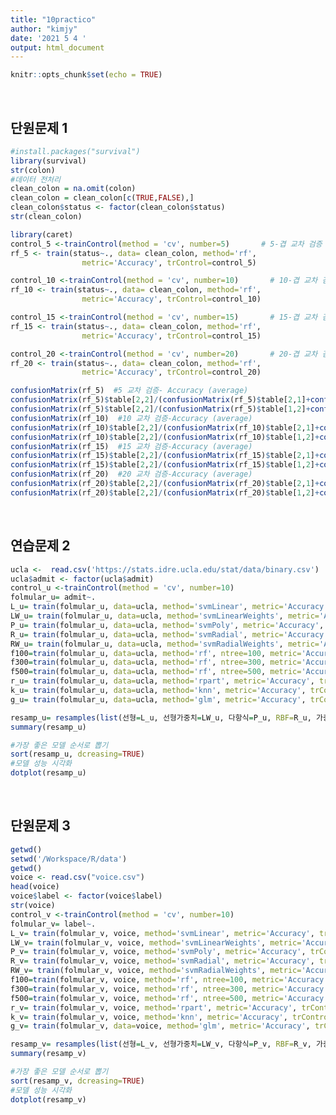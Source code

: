 ---
title: "10practico"
author: "kimjy"
date: '2021 5 4 '
output: html_document
---

```{r setup, include=FALSE}
knitr::opts_chunk$set(echo = TRUE)
```
<br>

## 단원문제 1
```{r}
#install.packages("survival")
library(survival)
str(colon)
#데이터 전처리
clean_colon = na.omit(colon)
clean_colon = clean_colon[c(TRUE,FALSE),]
clean_colon$status <- factor(clean_colon$status)
str(clean_colon)

library(caret)
control_5 <-trainControl(method = 'cv', number=5)       # 5-겹 교차 검증 지정
rf_5 <- train(status~., data= clean_colon, method='rf',   
                metric='Accuracy', trControl=control_5) 

control_10 <-trainControl(method = 'cv', number=10)       # 10-겹 교차 검증 지정
rf_10 <- train(status~., data= clean_colon, method='rf',   
                metric='Accuracy', trControl=control_10) 

control_15 <-trainControl(method = 'cv', number=15)       # 15-겹 교차 검증 지정
rf_15 <- train(status~., data= clean_colon, method='rf',   
                metric='Accuracy', trControl=control_15) 

control_20 <-trainControl(method = 'cv', number=20)       # 20-겹 교차 검증 지정
rf_20 <- train(status~., data= clean_colon, method='rf',   
                metric='Accuracy', trControl=control_20) 

confusionMatrix(rf_5)  #5 교차 검증- Accuracy (average) 
confusionMatrix(rf_5)$table[2,2]/(confusionMatrix(rf_5)$table[2,1]+confusionMatrix(rf_5)$table[2,2]) #5 교차 검증-정밀도 
confusionMatrix(rf_5)$table[2,2]/(confusionMatrix(rf_5)$table[1,2]+confusionMatrix(rf_5)$table[2,2]) #5 교차 검증-재현률 
confusionMatrix(rf_10)  #10 교차 검증-Accuracy (average)  
confusionMatrix(rf_10)$table[2,2]/(confusionMatrix(rf_10)$table[2,1]+confusionMatrix(rf_10)$table[2,2]) #10 교차 검증-정밀도 
confusionMatrix(rf_10)$table[2,2]/(confusionMatrix(rf_10)$table[1,2]+confusionMatrix(rf_10)$table[2,2]) #10 교차 검증-재현률 
confusionMatrix(rf_15)  #15 교차 검증-Accuracy (average) 
confusionMatrix(rf_15)$table[2,2]/(confusionMatrix(rf_15)$table[2,1]+confusionMatrix(rf_15)$table[2,2]) #15 교차 검증-정밀도 
confusionMatrix(rf_15)$table[2,2]/(confusionMatrix(rf_15)$table[1,2]+confusionMatrix(rf_15)$table[2,2]) #15 교차 검증-재현률 
confusionMatrix(rf_20)  #20 교차 검증-Accuracy (average) 
confusionMatrix(rf_20)$table[2,2]/(confusionMatrix(rf_20)$table[2,1]+confusionMatrix(rf_20)$table[2,2]) #20 교차 검증-정밀도 
confusionMatrix(rf_20)$table[2,2]/(confusionMatrix(rf_20)$table[1,2]+confusionMatrix(rf_20)$table[2,2]) #20 교차 검증-재현률 

```

<br>

## 연습문제 2
```{r}
ucla <-  read.csv('https://stats.idre.ucla.edu/stat/data/binary.csv')
ucla$admit <- factor(ucla$admit)
control_u <-trainControl(method = 'cv', number=10) 
folmular_u= admit~.
L_u= train(folmular_u, data=ucla, method='svmLinear', metric='Accuracy', trControl=control_u)
LW_u= train(folmular_u, data=ucla, method='svmLinearWeights', metric='Accuracy', trControl=control_u)
P_u= train(folmular_u, data=ucla, method='svmPoly', metric='Accuracy', trControl=control_u)
R_u= train(folmular_u, data=ucla, method='svmRadial', metric='Accuracy', trControl=control_u)
RW_u= train(folmular_u, data=ucla, method='svmRadialWeights', metric='Accuracy', trControl=control_u)
f100=train(folmular_u, data=ucla, method='rf', ntree=100, metric='Accuracy', trControl=control_u)
f300=train(folmular_u, data=ucla, method='rf', ntree=300, metric='Accuracy', trControl=control_u)
f500=train(folmular_u, data=ucla, method='rf', ntree=500, metric='Accuracy', trControl=control_u)
r_u= train(folmular_u, data=ucla, method='rpart', metric='Accuracy', trControl=control_u)
k_u= train(folmular_u, data=ucla, method='knn', metric='Accuracy', trControl=control_u)
g_u= train(folmular_u, data=ucla, method='glm', metric='Accuracy', trControl=control_u)

resamp_u= resamples(list(선형=L_u, 선형가중치=LW_u, 다항식=P_u, RBF=R_u, 가중치=RW_u, rf100=f100, rf300=f300, rf500=f500, tree=r_u, knn=k_u, glm=g_u))
summary(resamp_u)

#가장 좋은 모델 순서로 뽑기
sort(resamp_u, dcreasing=TRUE)
#모델 성능 시각화
dotplot(resamp_u)
```

<br>

## 단원문제 3
```{r}
getwd()
setwd('/Workspace/R/data')
getwd()
voice <- read.csv("voice.csv")
head(voice)
voice$label <- factor(voice$label)
str(voice)
control_v <-trainControl(method = 'cv', number=10) 
folmular_v= label~.
L_v= train(folmular_v, voice, method='svmLinear', metric='Accuracy', trControl=control_v)
LW_v= train(folmular_v, voice, method='svmLinearWeights', metric='Accuracy', trControl=control_v)
P_v= train(folmular_v, voice, method='svmPoly', metric='Accuracy', trControl=control_v)
R_v= train(folmular_v, voice, method='svmRadial', metric='Accuracy', trControl=control_v)
RW_v= train(folmular_v, voice, method='svmRadialWeights', metric='Accuracy', trControl=control_v)
f100=train(folmular_v, voice, method='rf', ntree=100, metric='Accuracy', trControl=control_v)
f300=train(folmular_v, voice, method='rf', ntree=300, metric='Accuracy', trControl=control_v)
f500=train(folmular_v, voice, method='rf', ntree=500, metric='Accuracy', trControl=control_v)
r_v= train(folmular_v, voice, method='rpart', metric='Accuracy', trControl=control_v)
k_v= train(folmular_v, voice, method='knn', metric='Accuracy', trControl=control_v)
g_v= train(folmular_v, data=voice, method='glm', metric='Accuracy', trControl=control_v)

resamp_v= resamples(list(선형=L_v, 선형가중치=LW_v, 다항식=P_v, RBF=R_v, 가중치=RW_v, rf100=f100, rf300=f300, rf500=f500, tree=r_v, knn=k_v, glm=g_v))
summary(resamp_v)

#가장 좋은 모델 순서로 뽑기 
sort(resamp_v, dcreasing=TRUE)
#모델 성능 시각화
dotplot(resamp_v)
```

